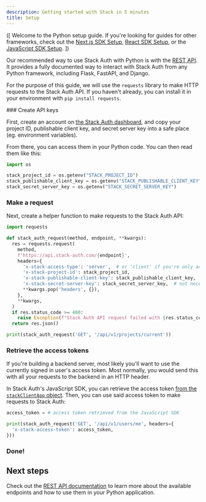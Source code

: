 ```yaml
---
description: Getting started with Stack in 5 minutes
title: Setup
---
```



<Callout>([
Welcome to the Python setup guide. If you're looking for guides for other frameworks, check out the [Next.js SDK Setup](/nextgetting-started/setup), [React SDK Setup](/reactgetting-started/setup), or the [JavaScript SDK Setup](/jsgetting-started/setup).
])</Callout>

Our recommended way to use Stack Auth with Python is with the [REST API](../rest-api/overview.mdx). It provides a fully documented way to interact with Stack Auth from any Python framework, including Flask, FastAPI, and Django.

For the purpose of this guide, we will use the `requests` library to make HTTP requests to the Stack Auth API. If you haven't already, you can install it in your environment with `pip install requests`.

<Steps>
  ### Create API keys

  First, create an account on [the Stack Auth dashboard](https://app.stack-auth.com/projects), and copy your project ID, publishable client key, and secret server key into a safe place (eg. environment variables).

  From there, you can access them in your Python code. You can then read them like this:

  ```python
  import os

  stack_project_id = os.getenv("STACK_PROJECT_ID")
  stack_publishable_client_key = os.getenv("STACK_PUBLISHABLE_CLIENT_KEY")
  stack_secret_server_key = os.getenv("STACK_SECRET_SERVER_KEY")
  ```

  ### Make a request

  Next, create a helper function to make requests to the Stack Auth API:

  ```python
  import requests

  def stack_auth_request(method, endpoint, **kwargs):
    res = requests.request(
      method,
      f'https://api.stack-auth.com/{endpoint}',
      headers={
        'x-stack-access-type': 'server',  # or 'client' if you're only accessing the client API
        'x-stack-project-id': stack_project_id,
        'x-stack-publishable-client-key': stack_publishable_client_key,
        'x-stack-secret-server-key': stack_secret_server_key,  # not necessary if access type is 'client'
        **kwargs.pop('headers', {}),
      },
      **kwargs,
    )
    if res.status_code >= 400:
      raise Exception(f"Stack Auth API request failed with {res.status_code}: {res.text}")
    return res.json()

  print(stack_auth_request('GET', '/api/v1/projects/current'))
  ```

  ### Retrieve the access tokens

  If you're building a backend server, most likely you'll want to use the currently signed in user's access token. Most normally, you would send this with all your requests to the backend in an HTTP header.

  In Stack Auth's JavaScript SDK, you can retrieve the access token [from the `stackClientApp` object](/sdk/types/user#currentusergetauthjson). Then, you can use said access token to make requests to Stack Auth:

  ```python
  access_token = # access token retrieved from the JavaScript SDK

  print(stack_auth_request('GET', '/api/v1/users/me', headers={
    'x-stack-access-token': access_token,
  }))
  ```

  ### Done!
</Steps>

## Next steps

Check out the [REST API documentation](../rest-api/overview.mdx) to learn more about the available endpoints and how to use them in your Python application.

